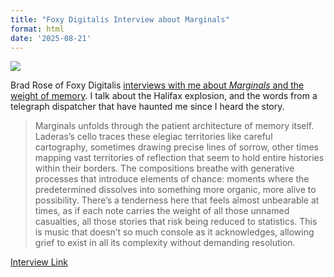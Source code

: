 ```yaml
---
title: "Foxy Digitalis Interview about Marginals"
format: html
date: '2025-08-21'
---
```


![](/music/marginals/cover.jpeg)

Brad Rose of Foxy Digitalis [interviews with me about *Marginals* and the weight of memory](https://foxydigitalis.zone/2025/08/20/good-bye-boys-an-interview-with-the-oo-ray/). I talk about the Halifax explosion, and the words from a telegraph dispatcher that have haunted me since I heard the story.

> Marginals unfolds through the patient architecture of memory itself. Laderas’s cello traces these elegiac territories like careful cartography, sometimes drawing precise lines of sorrow, other times mapping vast territories of reflection that seem to hold entire histories within their borders. The compositions breathe with generative processes that introduce elements of chance: moments where the predetermined dissolves into something more organic, more alive to possibility. There’s a tenderness here that feels almost unbearable at times, as if each note carries the weight of all those unnamed casualties, all those stories that risk being reduced to statistics. This is music that doesn’t so much console as it acknowledges, allowing grief to exist in all its complexity without demanding resolution.

[Interview Link](https://foxydigitalis.zone/2025/08/20/good-bye-boys-an-interview-with-the-oo-ray/){.btn .btn-primary role="button"} 